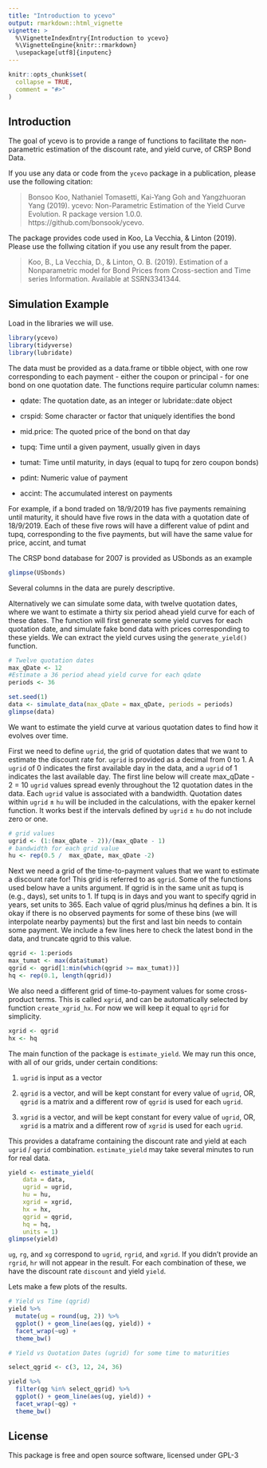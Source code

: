 ```yaml
---
title: "Introduction to ycevo"
output: rmarkdown::html_vignette
vignette: >
  %\VignetteIndexEntry{Introduction to ycevo}
  %\VignetteEngine{knitr::rmarkdown}
  \usepackage[utf8]{inputenc}
---
```


```r
knitr::opts_chunk$set(
  collapse = TRUE,
  comment = "#>"
)
```



## Introduction

The goal of ycevo is to provide a range of functions to facilitate the non-parametric estimation of the discount rate, and yield curve, of CRSP Bond Data.

If you use any data or code from the `ycevo` package in a publication, please use the following citation:  
 
> Bonsoo Koo, Nathaniel Tomasetti, Kai-Yang Goh and Yangzhuoran Yang (2019). ycevo: Non-Parametric Estimation
  of the Yield Curve Evolution. R package version 1.0.0. https://github.com/bonsook/ycevo. 

The package provides code used in Koo, La Vecchia, & Linton (2019). Please use the follwing citation if you use any result from the paper.

> Koo, B., La Vecchia, D., & Linton, O. B. (2019). Estimation of a Nonparametric model for Bond Prices from Cross-section and Time series Information. Available at SSRN3341344.

## Simulation Example

Load in the libraries we will use.
```r
library(ycevo)
library(tidyverse)
library(lubridate)
```

The data must be provided as a data.frame or tibble object, with one row corresponding to each payment - either the coupon or principal - for one bond on one quotation date.
The functions require particular column names:

* qdate: The quotation date, as an integer or lubridate::date object

* crspid: Some character or factor that uniquely identifies the bond

* mid.price: The quoted price of the bond on that day

* tupq: Time until a given payment, usually given in days

* tumat: Time until maturity, in days (equal to tupq for zero coupon bonds)

* pdint: Numeric value of payment

* accint: The accumulated interest on payments

For example, if a bond traded on 18/9/2019 has five payments remaining until maturity, it should have five rows in the data with a quotation date of 18/9/2019. Each of these five rows will have a different value of pdint and tupq, corresponding to the five payments, but will have the same value for price, accint, and tumat

The CRSP bond database for 2007 is provided as USbonds as an example
```r
glimpse(USbonds)
```
Several columns in the data are purely descriptive.


Alternatively we can simulate some data, with twelve quotation dates, where we want to estimate a thirty six period ahead yield curve for each of these dates. The function will first generate some yield curves for each quotation date, and simulate fake bond data with prices corresponding to these yields. We can extract the yield curves using the `generate_yield()` function.
```r
# Twelve quotation dates
max_qDate <- 12
#Estimate a 36 period ahead yield curve for each qdate
periods <- 36

set.seed(1)
data <- simulate_data(max_qDate = max_qDate, periods = periods)
glimpse(data)
```

We want to estimate the yield curve at various quotation dates to find how it evolves over time.

First we need to define `ugrid`, the grid of quotation dates that we want to estimate the discount rate for. `ugrid` is provided as a decimal from 0 to 1. A `ugrid` of 0 indicates the first available day in the data, and a `ugrid` of 1 indicates the last available day. The first line below will create max_qDate - 2 = 10 `ugrid` values spread evenly throughout the 12 quotation dates in the data. Each `ugrid` value is associated with a bandwidth. Quotation dates within `ugrid` $\pm$ `hu` will be included in the calculations, with the epaker kernel function. 
It works best if the intervals defined by `ugrid` $\pm$ `hu` do not include zero or one.

```r
# grid values
ugrid <- (1:(max_qDate - 2))/(max_qDate - 1)
# bandwidth for each grid value
hu <- rep(0.5 /  max_qDate, max_qDate -2)
```

Next we need a grid of the time-to-payment values that we want to estimate a discount rate for! This grid is referred to as `qgrid`. Some of the functions used below have a units argument. If qgrid is in the same unit as tupq is (e.g., days), set units to 1. If tupq is in days and you want to specify qgrid in years, set units to 365. Each value of qgrid plus/minus hq defines a bin. It is okay if there is no observed payments for some of these bins (we will interpolate nearby payments) but the first and last bin needs to contain some payment. We include a few lines here to check the latest bond in the data, and truncate qgrid to this value.

```r
qgrid <- 1:periods
max_tumat <- max(data$tumat)
qgrid <- qgrid[1:min(which(qgrid >= max_tumat))]
hq <- rep(0.1, length(qgrid))
```

We also need a different grid of time-to-payment values for some cross-product terms. This is called `xgrid`, and can be automatically selected by function `create_xgrid_hx`. For now we will keep it equal to `qgrid` for simplicity. 


```r
xgrid <- qgrid
hx <- hq
```

The main function of the package is `estimate_yield`. We may run this once, with all of our grids, under certain conditions:

1. `ugrid` is input as a vector

2. `qgrid` is a vector, and will be kept constant for every value of `ugrid`, OR, `qgrid` is a matrix and a different row of `qgrid` is used for each `ugrid`.

3. `xgrid` is a vector, and will be kept constant for every value of `ugrid`, OR, `xgrid` is a matrix and a different row of `xgrid` is used for each `ugrid`.

This provides a dataframe containing the discount rate and yield at each `ugrid` / `qgrid` combination. `estimate_yield` may take several minutes to run for real data.

```r
yield <- estimate_yield(
    data = data,
    ugrid = ugrid,
    hu = hu,
    xgrid = xgrid,
    hx = hx,
    qgrid = qgrid,
    hq = hq,
    units = 1)
glimpse(yield)
```

`ug`, `rg`, and `xg` correspond to `ugrid`, `rgrid`, and `xgrid`. If you didn't provide an `rgrid`, `hr` will not appear in the result. For each combination of these, we have the discount rate `discount` and yield `yield`.

Lets make a few plots of the results.

```r
# Yield vs Time (qgrid)
yield %>%
  mutate(ug = round(ug, 2)) %>%
  ggplot() + geom_line(aes(qg, yield)) +
  facet_wrap(~ug) +
  theme_bw()
```

```r
# Yield vs Quotation Dates (ugrid) for some time to maturities

select_qgrid <- c(3, 12, 24, 36)

yield %>%
  filter(qg %in% select_qgrid) %>%
  ggplot() + geom_line(aes(ug, yield)) +
  facet_wrap(~qg) +
  theme_bw()
```



## License

This package is free and open source software, licensed under GPL-3